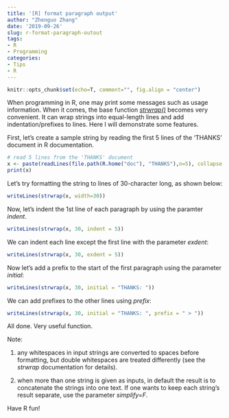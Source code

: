 ---
title: '[R] format paragraph output'
author: "Zhenguo Zhang"
date: '2019-09-26'
slug: r-format-paragraph-outout
tags:
- R
- Programming
categories:
- Tips
- R
---

```{r setup, include=FALSE}
knitr::opts_chunk$set(echo=T, comment="", fig.align = "center")
```

When programming in R, one may print some messages such as usage
information. When it comes, the base function *[strwrap()](https://stat.ethz.ch/R-manual/R-devel/library/base/html/strwrap.html)*
becomes very convenient. It can wrap strings into equal-length
lines and add indentation/prefixes to lines. Here I will demonstrate
some features.

First, let's create a sample string by reading the first 5 lines
of the 'THANKS' document in R documentation.

```{r read-data}
# read 5 lines from the 'THANKS' document
x <- paste(readLines(file.path(R.home("doc"), "THANKS"),n=5), collapse = "\n")
print(x)
```

Let's try formatting the string to lines of 30-character long,
as shown below:

```{r simple}
writeLines(strwrap(x, width=30))
```

Now, let's indent the 1st line of each paragraph
by using the paramter *indent*.

```{r indent-5}
writeLines(strwrap(x, 30, indent = 5))
```

We can indent each line except the first line with the parameter
*exdent*:

```{r exdent-5}
writeLines(strwrap(x, 30, exdent = 5))
```
Now let's add a prefix to the start of the first paragraph using
the parameter *initial*:

```{r initial}
writeLines(strwrap(x, 30, initial = "THANKS: "))
```
We can add prefixes to the other lines using *prefix*:

```{r prefix}
writeLines(strwrap(x, 30, initial = "THANKS: ", prefix = " > "))
```

All done. Very useful function.

Note: 

1. any whitespaces in input strings are converted to spaces before
formatting, but double whitespaces are treated differently (see the
*strwrap* documentation for details).

2. when more than one string is given as inputs, in
default the result is to concatenate the strings into one text.
If one wants to keep each string's result separate, use the parameter
*simplify=F*.

Have R fun!
